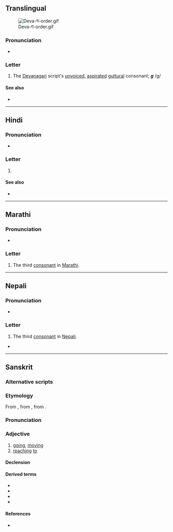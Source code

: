 {{also|ग़|ॻ|ਗ}}
{{character info}}
==Translingual==
[[File:Deva-ग-order.gif|thumb]]

===Pronunciation===
* {{IPA|mul|/ɡə/}}

===Letter===
{{mul-Deva|ga}}

# The [[Devanagari]] script's [[unvoiced]], [[aspirated]] [[guttural]] consonant; '''''g''''' /g/

====See also====
* {{list:Devanagari script letters/mul}}

----

==Hindi==

===Pronunciation===
* {{hi-IPA|ग.}}

===Letter===
{{head|hi|letter}}

# {{n-g|the third [[consonant]] in [[Hindi]]}}

====See also====

* {{list:Devanagari script letters/hi}}

----

==Marathi==

===Pronunciation===
* {{IPA|mr|/ɡə/}}

===Letter===
{{head|mr|letter}}

# The third [[consonant]] in [[Marathi]].

----

==Nepali==

===Pronunciation===
* {{ne-IPA}}

===Letter===
{{head|ne|letter}}

# The third [[consonant]] in [[Nepali]].

*

----

==Sanskrit==

===Alternative scripts===
{{sa-alt}}

===Etymology===
{{PIE root|sa|gʷem}}
From {{inh|sa|iir-pro|*gás}}, from {{inh|sa|ine-pro||*gʷḿ̥s}}, from {{m|ine-pro|*gʷem-||to go}}.

===Pronunciation===
{{sa-IPA}}

===Adjective===
{{sa-adj}}

# [[going]], [[moving]]
# [[reaching]] [[to]]

====Declension====
{{sa-decl-adj-mfn|ga|gā|ga}}

====Derived terms====
* {{l|sa|यानग}}
* {{l|sa|शीघ्रग}}
* {{l|sa|दुर्ग}}
* {{l|sa|सुग}}

====References====
* {{R:MW|341}}